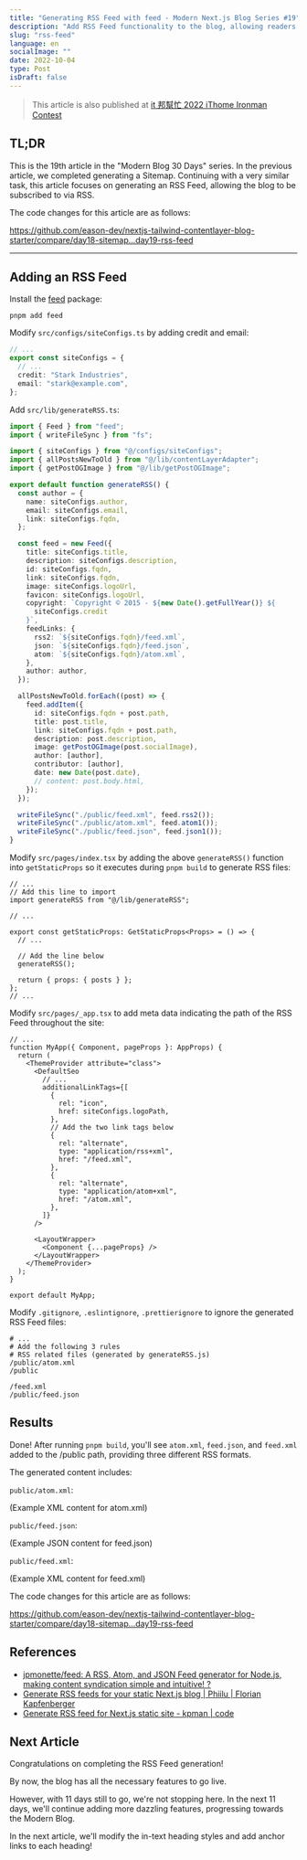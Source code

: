 ```yaml
---
title: "Generating RSS Feed with feed - Modern Next.js Blog Series #19"
description: "Add RSS Feed functionality to the blog, allowing readers to subscribe to new articles via RSS"
slug: "rss-feed"
language: en
socialImage: ""
date: 2022-10-04
type: Post
isDraft: false
---
```


> This article is also published at [it 邦幫忙 2022 iThome Ironman Contest](https://ithelp.ithome.com.tw/articles/10304162)

## TL;DR

This is the 19th article in the "Modern Blog 30 Days" series. In the previous article, we completed generating a Sitemap. Continuing with a very similar task, this article focuses on generating an RSS Feed, allowing the blog to be subscribed to via RSS.

The code changes for this article are as follows:

https://github.com/eason-dev/nextjs-tailwind-contentlayer-blog-starter/compare/day18-sitemap...day19-rss-feed

---

## Adding an RSS Feed

Install the [feed](https://github.com/jpmonette/feed) package:

```shell
pnpm add feed
```

Modify `src/configs/siteConfigs.ts` by adding credit and email:

```ts
// ...
export const siteConfigs = {
  // ...
  credit: "Stark Industries",
  email: "stark@example.com",
};
```

Add `src/lib/generateRSS.ts`:

```ts
import { Feed } from "feed";
import { writeFileSync } from "fs";

import { siteConfigs } from "@/configs/siteConfigs";
import { allPostsNewToOld } from "@/lib/contentLayerAdapter";
import { getPostOGImage } from "@/lib/getPostOGImage";

export default function generateRSS() {
  const author = {
    name: siteConfigs.author,
    email: siteConfigs.email,
    link: siteConfigs.fqdn,
  };

  const feed = new Feed({
    title: siteConfigs.title,
    description: siteConfigs.description,
    id: siteConfigs.fqdn,
    link: siteConfigs.fqdn,
    image: siteConfigs.logoUrl,
    favicon: siteConfigs.logoUrl,
    copyright: `Copyright © 2015 - ${new Date().getFullYear()} ${
      siteConfigs.credit
    }`,
    feedLinks: {
      rss2: `${siteConfigs.fqdn}/feed.xml`,
      json: `${siteConfigs.fqdn}/feed.json`,
      atom: `${siteConfigs.fqdn}/atom.xml`,
    },
    author: author,
  });

  allPostsNewToOld.forEach((post) => {
    feed.addItem({
      id: siteConfigs.fqdn + post.path,
      title: post.title,
      link: siteConfigs.fqdn + post.path,
      description: post.description,
      image: getPostOGImage(post.socialImage),
      author: [author],
      contributor: [author],
      date: new Date(post.date),
      // content: post.body.html,
    });
  });

  writeFileSync("./public/feed.xml", feed.rss2());
  writeFileSync("./public/atom.xml", feed.atom1());
  writeFileSync("./public/feed.json", feed.json1());
}
```

Modify `src/pages/index.tsx` by adding the above `generateRSS()` function into `getStaticProps` so it executes during `pnpm build` to generate RSS files:

```tsx
// ...
// Add this line to import
import generateRSS from "@/lib/generateRSS";

// ...

export const getStaticProps: GetStaticProps<Props> = () => {
  // ...

  // Add the line below
  generateRSS();

  return { props: { posts } };
};
// ...
```

Modify `src/pages/_app.tsx` to add meta data indicating the path of the RSS Feed throughout the site:

```tsx
// ...
function MyApp({ Component, pageProps }: AppProps) {
  return (
    <ThemeProvider attribute="class">
      <DefaultSeo
        // ...
        additionalLinkTags={[
          {
            rel: "icon",
            href: siteConfigs.logoPath,
          },
          // Add the two link tags below
          {
            rel: "alternate",
            type: "application/rss+xml",
            href: "/feed.xml",
          },
          {
            rel: "alternate",
            type: "application/atom+xml",
            href: "/atom.xml",
          },
        ]}
      />

      <LayoutWrapper>
        <Component {...pageProps} />
      </LayoutWrapper>
    </ThemeProvider>
  );
}

export default MyApp;
```

Modify `.gitignore`, `.eslintignore`, `.prettierignore` to ignore the generated RSS Feed files:

```
# ...
# Add the following 3 rules
# RSS related files (generated by generateRSS.js)
/public/atom.xml
/public

/feed.xml
/public/feed.json
```

## Results

Done! After running `pnpm build`, you'll see `atom.xml`, `feed.json`, and `feed.xml` added to the /public path, providing three different RSS formats.

The generated content includes:

`public/atom.xml`:

(Example XML content for atom.xml)

`public/feed.json`:

(Example JSON content for feed.json)

`public/feed.xml`:

(Example XML content for feed.xml)

The code changes for this article are as follows:

https://github.com/eason-dev/nextjs-tailwind-contentlayer-blog-starter/compare/day18-sitemap...day19-rss-feed

## References

- [jpmonette/feed: A RSS, Atom, and JSON Feed generator for Node.js, making content syndication simple and intuitive! ?](https://github.com/jpmonette/feed)
- [Generate RSS feeds for your static Next.js blog | Phiilu | Florian Kapfenberger](https://phiilu.com/generate-rss-feeds-for-your-static-next-js-blog)
- [Generate RSS feed for Next.js static site - kpman | code](https://code.kpman.cc/2021/05/25/next-js-rss/)

## Next Article

Congratulations on completing the RSS Feed generation!

By now, the blog has all the necessary features to go live.

However, with 11 days still to go, we're not stopping here. In the next 11 days, we'll continue adding more dazzling features, progressing towards the Modern Blog.

In the next article, we'll modify the in-text heading styles and add anchor links to each heading!
